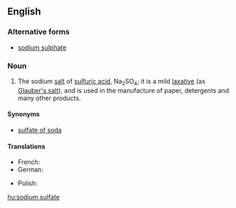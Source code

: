 ==English==
{{wikipedia}}

===Alternative forms===
* [[sodium sulphate]]

===Noun===
{{en-noun|head=[[sodium]] [[sulfate]]|-}}

# {{context|inorganic compound|lang=en}} The sodium [[salt]] of [[sulfuric acid]], Na<sub>2</sub>SO<sub>4</sub>; it is a mild [[laxative]] (as [[Glauber's salt]]), and is used in the manufacture of paper, detergents and many other products.

====Synonyms====
* [[sulfate of soda]]

====Translations====
{{trans-top|Na<sub>2</sub>SO<sub>4</sub>}}
* French: {{t-|fr|sulfate de sodium|m}}
* German: {{t+|de|Natriumsulfat|n}}
{{trans-mid}}
* Polish: {{t-|pl|siarczan sodu|m}}
{{trans-bottom}}

[[hu:sodium sulfate]]